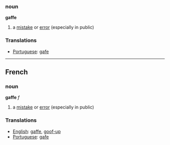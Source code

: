 ===noun===
'''gaffe'''

#a [[mistake]] or [[error]] (especially in public)

===Translations===
*[[Portuguese]]: [[gafe]]

----

==French==
===noun===
'''gaffe''' ''f''
#a [[mistake]] or [[error]] (especially in public)

===Translations===
*[[English]]: [[gaffe]], [[goof-up]]
*[[Portuguese]]: [[gafe]]